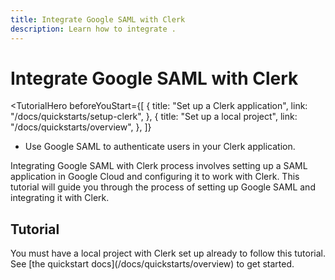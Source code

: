 ```yaml
---
title: Integrate Google SAML with Clerk
description: Learn how to integrate .
---
```


# Integrate Google SAML with Clerk

<TutorialHero
  beforeYouStart={[
    {
      title: "Set up a Clerk application",
      link: "/docs/quickstarts/setup-clerk",
    },
    {
      title: "Set up a local project",
      link: "/docs/quickstarts/overview",
    },
  ]}
>

- Use Google SAML to authenticate users in your Clerk application.

</TutorialHero>

Integrating Google SAML with Clerk process involves setting up a SAML application in Google Cloud and configuring it to work with Clerk. This tutorial will guide you through the process of setting up Google SAML and integrating it with Clerk.

## Tutorial

<Callout type="info">
  You must have a local project with Clerk set up already to follow this tutorial. See [the quickstart docs](/docs/quickstarts/overview) to get started.
</Callout>